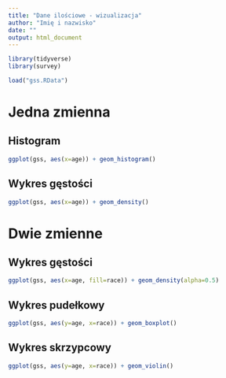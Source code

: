 ```yaml
---
title: "Dane ilościowe - wizualizacja"
author: "Imię i nazwisko"
date: ""
output: html_document
---
```


```r
library(tidyverse)
library(survey)

load("gss.RData")

```

# Jedna zmienna

## Histogram

```r
ggplot(gss, aes(x=age)) + geom_histogram()

```


## Wykres gęstości

```r
ggplot(gss, aes(x=age)) + geom_density()

```


# Dwie zmienne

## Wykres gęstości

```r
ggplot(gss, aes(x=age, fill=race)) + geom_density(alpha=0.5)
```


## Wykres pudełkowy

```r
ggplot(gss, aes(y=age, x=race)) + geom_boxplot()
```


## Wykres skrzypcowy

```r
ggplot(gss, aes(y=age, x=race)) + geom_violin()
```

